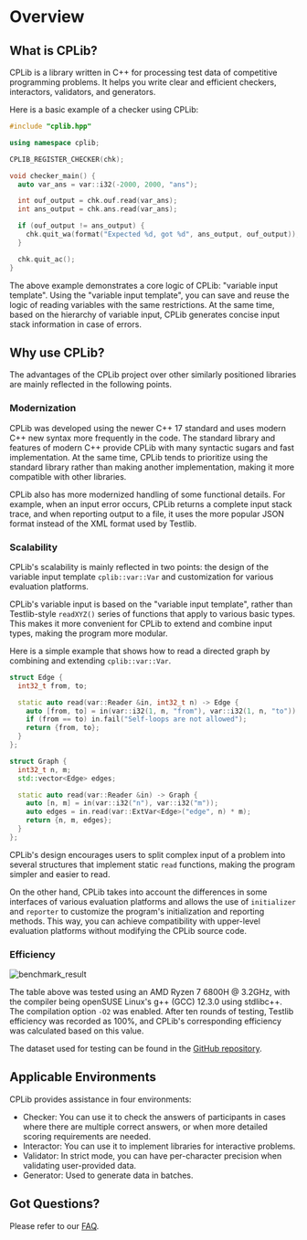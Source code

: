 # Overview

## What is CPLib?

CPLib is a library written in C++ for processing test data of competitive programming problems. It helps you write clear and efficient checkers, interactors, validators, and generators.

Here is a basic example of a checker using CPLib:

```cpp filename="chk.cpp" copy showLineNumbers
#include "cplib.hpp"

using namespace cplib;

CPLIB_REGISTER_CHECKER(chk);

void checker_main() {
  auto var_ans = var::i32(-2000, 2000, "ans");

  int ouf_output = chk.ouf.read(var_ans);
  int ans_output = chk.ans.read(var_ans);

  if (ouf_output != ans_output) {
    chk.quit_wa(format("Expected %d, got %d", ans_output, ouf_output));
  }

  chk.quit_ac();
}
```

The above example demonstrates a core logic of CPLib: "variable input template". Using the "variable input template", you can save and reuse the logic of reading variables with the same restrictions. At the same time, based on the hierarchy of variable input, CPLib generates concise input stack information in case of errors.

## Why use CPLib?

The advantages of the CPLib project over other similarly positioned libraries are mainly reflected in the following points.

### Modernization

CPLib was developed using the newer C++ 17 standard and uses modern C++ new syntax more frequently in the code. The standard library and features of modern C++ provide CPLib with many syntactic sugars and fast implementation. At the same time, CPLib tends to prioritize using the standard library rather than making another implementation, making it more compatible with other libraries.

CPLib also has more modernized handling of some functional details. For example, when an input error occurs, CPLib returns a complete input stack trace, and when reporting output to a file, it uses the more popular JSON format instead of the XML format used by Testlib.

### Scalability

CPLib's scalability is mainly reflected in two points: the design of the variable input template `cplib::var::Var` and customization for various evaluation platforms.

CPLib's variable input is based on the "variable input template", rather than Testlib-style `readXYZ()` series of functions that apply to various basic types. This makes it more convenient for CPLib to extend and combine input types, making the program more modular.

Here is a simple example that shows how to read a directed graph by combining and extending `cplib::var::Var`.

```cpp
struct Edge {
  int32_t from, to;

  static auto read(var::Reader &in, int32_t n) -> Edge {
    auto [from, to] = in(var::i32(1, n, "from"), var::i32(1, n, "to"));
    if (from == to) in.fail("Self-loops are not allowed");
    return {from, to};
  }
};

struct Graph {
  int32_t n, m;
  std::vector<Edge> edges;

  static auto read(var::Reader &in) -> Graph {
    auto [n, m] = in(var::i32("n"), var::i32("m"));
    auto edges = in.read(var::ExtVar<Edge>("edge", n) * m);
    return {n, m, edges};
  }
};
```

CPLib's design encourages users to split complex input of a problem into several structures that implement static `read` functions, making the program simpler and easier to read.

On the other hand, CPLib takes into account the differences in some interfaces of various evaluation platforms and allows the use of `initializer` and `reporter` to customize the program's initialization and reporting methods. This way, you can achieve compatibility with upper-level evaluation platforms without modifying the CPLib source code.

### Efficiency

![benchmark_result](/img/benchmark_result.svg)

The table above was tested using an AMD Ryzen 7 6800H @ 3.2GHz, with the compiler being openSUSE Linux's g++ (GCC) 12.3.0 using stdlibc++. The compilation option `-O2` was enabled. After ten rounds of testing, Testlib efficiency was recorded as 100%, and CPLib's corresponding efficiency was calculated based on this value.

The dataset used for testing can be found in the [GitHub repository](https://github.com/rindag-devs/cplib/tree/main/benchmark).

## Applicable Environments

CPLib provides assistance in four environments:

- Checker: You can use it to check the answers of participants in cases where there are multiple correct answers, or when more detailed scoring requirements are needed.
- Interactor: You can use it to implement libraries for interactive problems.
- Validator: In strict mode, you can have per-character precision when validating user-provided data.
- Generator: Used to generate data in batches.


## Got Questions?

Please refer to our [FAQ](/user-guide/faq).
